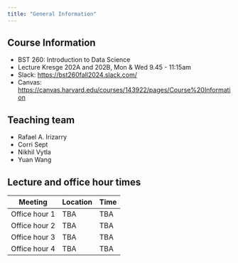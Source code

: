 ```yaml
---
title: "General Information"
---
```



## Course Information

* BST 260: Introduction to Data Science
* Lecture	Kresge 202A and 202B,	Mon & Wed 9.45 - 11:15am
* Slack: <https://bst260fall2024.slack.com/>
* Canvas: <https://canvas.harvard.edu/courses/143922/pages/Course%20Information>

## Teaching team 

* Rafael A. Irizarry
* Corri Sept
* Nikhil Vytla
* Yuan Wang

## Lecture and office hour times

| Meeting | Location | Time                   |
|---------|----------|------------------------|
| Office hour 1  | TBA   | TBA       |
| Office hour 2  | TBA   | TBA        |
| Office hour 3  | TBA   | TBA      |
| Office hour 4  | TBA   | TBA      |


